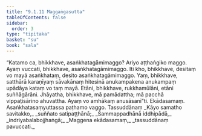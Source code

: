 ```yaml
---
title: "9.1.11 Maggaṅgasutta"
tableOfContents: false
sidebar:
  order: 3
type: "tipitaka"
basket: "su"
book: "sala"
---
```



<DynamicBreadcrumb />

<Division number="376" book="sala">

<Paragraph number="1691" book="sala">
“Katamo ca, bhikkhave, asaṅkhatagāmimaggo? Ariyo aṭṭhaṅgiko maggo. Ayaṃ vuccati, bhikkhave, asaṅkhatagāmimaggo. Iti kho, bhikkhave, desitaṃ vo mayā asaṅkhataṃ, desito asaṅkhatagāmimaggo. Yaṃ, bhikkhave, satthārā karaṇīyaṃ sāvakānaṃ hitesinā anukampakena anukampaṃ upādāya kataṃ vo taṃ mayā. Etāni, bhikkhave, rukkhamūlāni, etāni suññāgārāni. Jhāyatha, bhikkhave, mā pamādattha; mā pacchā vippaṭisārino ahuvattha. Ayaṃ vo amhākaṃ anusāsanī”ti.

</Paragraph>
</Division>

<Paragraph number="1692" type="center" book="sala">
Ekādasamaṃ.



</Paragraph>

<Paragraph number="1693" type="center" book="sala">
Asaṅkhatasaṃyuttassa paṭhamo vaggo.



</Paragraph>

<Paragraph number="1694" type="center" book="sala">
Tassuddānaṃ


</Paragraph>

<Paragraph number="1695" type="verses" book="sala">
_Kāyo samatho savitakko,_  
_suññato satipaṭṭhānā;_  
_Sammappadhānā iddhipādā,_  
_indriyabalabojjhaṅgā;_  
_Maggena ekādasamaṃ,_  
_tassuddānaṃ pavuccati._
</Paragraph>